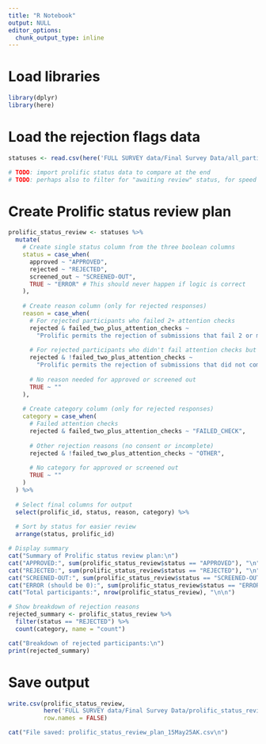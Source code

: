 ```yaml
---
title: "R Notebook"
output: NULL
editor_options: 
  chunk_output_type: inline
---
```


# Load libraries
```r
library(dplyr)
library(here)
```

# Load the rejection flags data
```r
statuses <- read.csv(here('FULL SURVEY data/Final Survey Data/all_participants_rejection_flags_15May25AK.csv'))

# TODO: import prolific status data to compare at the end
# TODO: perhaps also to filter for "awaiting review" status, for speed
```

# Create Prolific status review plan
```r
prolific_status_review <- statuses %>%
  mutate(
    # Create single status column from the three boolean columns
    status = case_when(
      approved ~ "APPROVED",
      rejected ~ "REJECTED", 
      screened_out ~ "SCREENED-OUT",
      TRUE ~ "ERROR" # This should never happen if logic is correct
    ),
    
    # Create reason column (only for rejected responses)
    reason = case_when(
      # For rejected participants who failed 2+ attention checks
      rejected & failed_two_plus_attention_checks ~ 
        "Prolific permits the rejection of submissions that fail 2 or more attention checks. You have failed at least 2.",
      
      # For rejected participants who didn't fail attention checks but didn't consent or didn't finish
      rejected & !failed_two_plus_attention_checks ~ 
        "Prolific permits the rejection of submissions that did not complete the survey. You did not complete the survey.",
      
      # No reason needed for approved or screened out
      TRUE ~ ""
    ),
    
    # Create category column (only for rejected responses)
    category = case_when(
      # Failed attention checks
      rejected & failed_two_plus_attention_checks ~ "FAILED_CHECK",
      
      # Other rejection reasons (no consent or incomplete)
      rejected & !failed_two_plus_attention_checks ~ "OTHER",
      
      # No category for approved or screened out
      TRUE ~ ""
    )
  ) %>%
  
  # Select final columns for output
  select(prolific_id, status, reason, category) %>%
  
  # Sort by status for easier review
  arrange(status, prolific_id)

# Display summary
cat("Summary of Prolific status review plan:\n")
cat("APPROVED:", sum(prolific_status_review$status == "APPROVED"), "\n")
cat("REJECTED:", sum(prolific_status_review$status == "REJECTED"), "\n")
cat("SCREENED-OUT:", sum(prolific_status_review$status == "SCREENED-OUT"), "\n")
cat("ERROR (should be 0):", sum(prolific_status_review$status == "ERROR"), "\n")
cat("Total participants:", nrow(prolific_status_review), "\n\n")

# Show breakdown of rejection reasons
rejected_summary <- prolific_status_review %>%
  filter(status == "REJECTED") %>%
  count(category, name = "count")

cat("Breakdown of rejected participants:\n")
print(rejected_summary)
```

# Save output
```r
write.csv(prolific_status_review, 
          here('FULL SURVEY data/Final Survey Data/prolific_status_review_plan_15May25AK.csv'), 
          row.names = FALSE)

cat("File saved: prolific_status_review_plan_15May25AK.csv\n")
```



